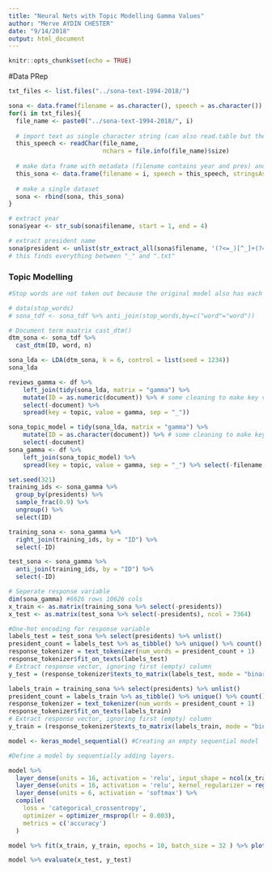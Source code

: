 ```yaml
---
title: "Neural Nets with Topic Modelling Gamma Values"
author: "Merve AYDIN CHESTER"
date: "9/14/2018"
output: html_document
---
```


```r
knitr::opts_chunk$set(echo = TRUE)
```
#Data PRep
```r
txt_files <- list.files("../sona-text-1994-2018/")

sona <- data.frame(filename = as.character(), speech = as.character())
for(i in txt_files){
  file_name <- paste0("../sona-text-1994-2018/", i)
  
  # import text as single character string (can also read.table but the "seperator" causes problems)
  this_speech <- readChar(file_name, 
                          nchars = file.info(file_name)$size)
  
  # make data frame with metadata (filename contains year and pres) and speech
  this_sona <- data.frame(filename = i, speech = this_speech, stringsAsFactors = FALSE)
  
  # make a single dataset
  sona <- rbind(sona, this_sona)
}

# extract year
sona$year <- str_sub(sona$filename, start = 1, end = 4)

# extract president name
sona$president <- unlist(str_extract_all(sona$filename, '(?<=_)[^_]+(?=.txt)'))
# this finds everything between "_" and ".txt"
```

### Topic Modelling
```r
#Stop words are not taken out because the original model also has each and every word, so it would not be 

# data(stop_words)
# sona_tdf <- sona_tdf %>% anti_join(stop_words,by=c("word"="word"))

# Document term maatrix cast_dtm()
dtm_sona <- sona_tdf %>% 
  cast_dtm(ID, word, n)

sona_lda <- LDA(dtm_sona, k = 6, control = list(seed = 1234))
sona_lda

reviews_gamma <- df %>% 
    left_join(tidy(sona_lda, matrix = "gamma") %>% 
    mutate(ID = as.numeric(document)) %>% # some cleaning to make key variable (reviewId) usable
    select(-document) %>%
    spread(key = topic, value = gamma, sep = "_"))

sona_topic_model = tidy(sona_lda, matrix = "gamma") %>% 
    mutate(ID = as.character(document)) %>% # some cleaning to make key variable (reviewId) usable
    select(-document)
sona_gamma <- df %>% 
    left_join(sona_topic_model) %>%
    spread(key = topic, value = gamma, sep = "_") %>% select(-filename, -year, -text, -topic_NA)
```

```r
set.seed(321)
training_ids <- sona_gamma %>% 
  group_by(presidents) %>% 
  sample_frac(0.9) %>% 
  ungroup() %>%
  select(ID)

training_sona <- sona_gamma %>% 
  right_join(training_ids, by = "ID") %>%
  select(-ID)

test_sona <- sona_gamma %>% 
  anti_join(training_ids, by = "ID") %>%
  select(-ID)
```

```r
# Seperate response variable
dim(sona_gamma) #6626 rows 10626 cols
x_train <- as.matrix(training_sona %>% select(-presidents))
x_test <- as.matrix(test_sona %>% select(-presidents), ncol = 7364)

#One-hot encoding for response variable
labels_test = test_sona %>% select(presidents) %>% unlist()
president_count = labels_test %>% as_tibble() %>% unique() %>% count()
response_tokenizer = text_tokenizer(num_words = president_count + 1)
response_tokenizer$fit_on_texts(labels_test)
# Extract response vector, ignoring first (empty) column
y_test = (response_tokenizer$texts_to_matrix(labels_test, mode = "binary"))[,-1]

labels_train = training_sona %>% select(presidents) %>% unlist()
president_count = labels_train %>% as_tibble() %>% unique() %>% count()
response_tokenizer = text_tokenizer(num_words = president_count + 1)
response_tokenizer$fit_on_texts(labels_train)
# Extract response vector, ignoring first (empty) column
y_train = (response_tokenizer$texts_to_matrix(labels_train, mode = "binary"))[,-1]
```

```r

model <- keras_model_sequential() #Creating an empty sequential model

#Define a model by sequentially adding layers.

model %>%
  layer_dense(units = 16, activation = 'relu', input_shape = ncol(x_train)) %>%
  layer_dense(units = 16, activation = 'relu', kernel_regularizer = regularizer_l1_l2(l1 = 0.01, l2 = 0.01), bias_initializer = initializer_glorot_normal()) %>%
  layer_dense(units = 6, activation = 'softmax') %>%
  compile(
    loss = 'categorical_crossentropy',
    optimizer = optimizer_rmsprop(lr = 0.003),
    metrics = c('accuracy')
  )

model %>% fit(x_train, y_train, epochs = 10, batch_size = 32 ) %>% plot()

model %>% evaluate(x_test, y_test)

```
